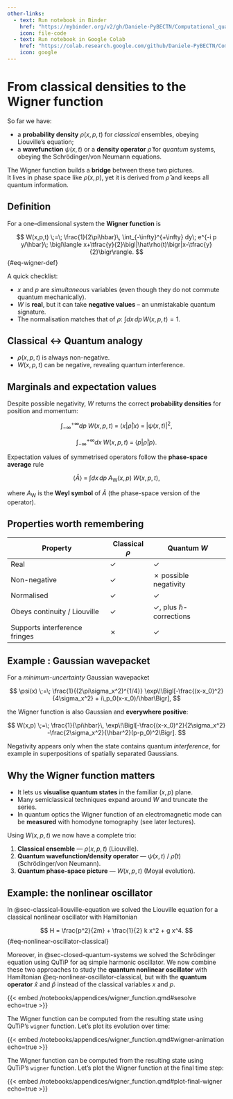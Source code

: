 ```yaml
---
other-links:
  - text: Run notebook in Binder
    href: "https://mybinder.org/v2/gh/Daniele-PyBECTN/Computational_quantum_optics_lectures/notebooks/?urlpath=lab/tree/notebooks/lecture1/wigner_function.ipynb"
    icon: file-code
  - text: Run notebook in Google Colab
    href: "https://colab.research.google.com/github/Daniele-PyBECTN/Computational_quantum_optics_lectures/blob/notebooks/notebooks/lecture1/wigner_function.ipynb"
    icon: google
---
```

# From classical densities to the Wigner function {#sec-wigner-function}

So far we have:

- a **probability density** $\rho(x,p,t)$ for *classical* ensembles, obeying Liouville’s equation;
- a **wavefunction** $\psi(x,t)$ or a **density operator** $\hat\rho$ for *quantum* systems, obeying the Schrödinger/von Neumann equations.

The Wigner function builds a **bridge** between these two pictures.  
It lives in phase space like $\rho(x,p)$, yet it is derived from $\hat\rho$ and keeps all quantum information.

## Definition

For a one–dimensional system the **Wigner function** is

$$
W(x,p,t) \;=\;
\frac{1}{2\pi\hbar}\,
\int_{-\infty}^{+\infty}
dy\;
e^{-i p y/\hbar}\;
\bigl\langle x+\tfrac{y}{2}\bigl|\hat\rho(t)\bigr|x-\tfrac{y}{2}\bigr\rangle.
$$ {#eq-wigner-def}

A quick checklist:

- $x$ and $p$ are *simultaneous* variables (even though they do not commute quantum mechanically).
- $W$ is **real**, but it can take **negative values** – an unmistakable quantum signature.
- The normalisation matches that of $\rho$: $\displaystyle\int dx\,dp\,W(x,p,t)=1$.

::: {.callout-note}
# Classical ↔ Quantum analogy

- $\rho(x,p,t)$ is always non-negative.
- $W(x,p,t)$ can be negative, revealing quantum interference.
:::

## Marginals and expectation values

Despite possible negativity, $W$ returns the correct **probability densities** for position and momentum:

$$
\int_{-\infty}^{+\infty} dp\;W(x,p,t) \;=\; \langle x|\hat\rho|x\rangle \;=\; |\psi(x,t)|^{2},
$$

$$
\int_{-\infty}^{+\infty} dx\;W(x,p,t) \;=\; \langle p|\hat\rho|p\rangle .
$$

Expectation values of symmetrised operators follow the **phase-space average** rule

$$
\langle \hat A \rangle \;=\; \int dx\,dp\;A_{\text{W}}(x,p)\;W(x,p,t),
$$

where $A_{\text{W}}$ is the **Weyl symbol** of $\hat A$ (the phase-space version of the operator).

## Properties worth remembering

| Property | Classical $\rho$ | Quantum $W$ |
|----------|------------------|-------------|
| Real | ✓ | ✓ |
| Non-negative | ✓ | ✗ possible negativity |
| Normalised | ✓ | ✓ |
| Obeys continuity / Liouville | ✓ | ✓, plus $\hbar$-corrections |
| Supports interference fringes | ✗ | ✓ |

## Example : Gaussian wavepacket

For a *minimum-uncertainty* Gaussian wavepacket

$$
\psi(x) \;=\;
\frac{1}{(2\pi\sigma_x^2)^{1/4}}
\exp\!\Bigl[-\frac{(x-x_0)^2}{4\sigma_x^2} + i\,p_0(x-x_0)/\hbar\Bigr],
$$

the Wigner function is also Gaussian and **everywhere positive**:

$$
W(x,p) \;=\;
\frac{1}{\pi\hbar}\,
\exp\!\Bigl[-\frac{(x-x_0)^2}{2\sigma_x^2}
-\frac{2\sigma_x^2}{\hbar^2}(p-p_0)^2\Bigr].
$$

Negativity appears only when the state contains quantum *interference*, for example in superpositions of spatially separated Gaussians.

## Why the Wigner function matters

- It lets us **visualise quantum states** in the familiar $(x,p)$ plane.  
- Many semiclassical techniques expand around $W$ and truncate the series.  
- In quantum optics the Wigner function of an electromagnetic mode can be **measured** with homodyne tomography (see later lectures).  

Using $W(x,p,t)$ we now have a complete trio:

1. **Classical ensemble** — $\rho(x,p,t)$ (Liouville).  
2. **Quantum wavefunction/density operator** — $\psi(x,t)$ / $\hat\rho(t)$ (Schrödinger/von Neumann).  
3. **Quantum phase-space picture** — $W(x,p,t)$ (Moyal evolution).

## Example: the nonlinear oscillator

In @sec-classical-liouville-equation we solved the Liouville equation for a classical nonlinear oscillator with Hamiltonian

$$
H = \frac{p^2}{2m} + \frac{1}{2} k x^2 + g x^4.
$$ {#eq-nonlinear-oscillator-classical}

Moreover, in @sec-closed-quantum-systems we solved the Schrödinger equation using QuTiP for aq simple harmonic oscillator.
We now combine these two approaches to study the **quantum nonlinear oscillator** with Hamiltonian @eq-nonlinear-oscillator-classical, but with the **quantum operator** $\hat x$ and $\hat p$ instead of the classical variables $x$ and $p$.

{{< embed /notebooks/appendices/wigner_function.qmd#sesolve echo=true >}}

::: {.content-visible when-format="html"}

The Wigner function can be computed from the resulting state using QuTiP's `wigner` function. Let's plot its evolution over time:

{{< embed /notebooks/appendices/wigner_function.qmd#wigner-animation echo=true >}}

:::

::: {.content-visible when-format="pdf"}

The Wigner function can be computed from the resulting state using QuTiP's `wigner` function. Let's plot the Wigner function at the final time step:

{{< embed /notebooks/appendices/wigner_function.qmd#plot-final-wigner echo=true >}}

:::
